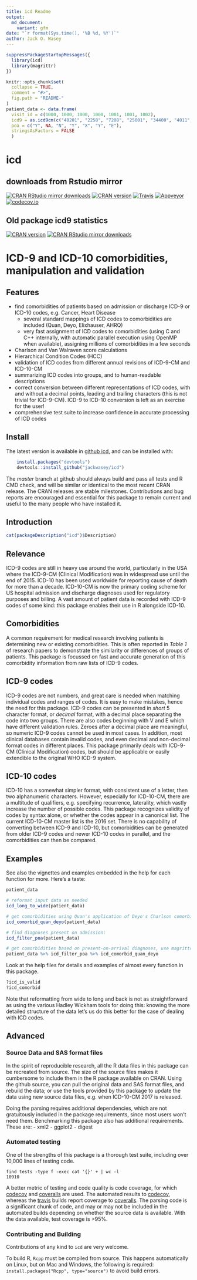 ```yaml
---
title: icd Readme
output:
  md_document:
    variant: gfm
date: "`r format(Sys.time(), '%B %d, %Y')`"
author: Jack O. Wasey 
---
```

<!--
Copyright (C) 2014 - 2018  Jack O. Wasey

This file is part of icd.

icd is free software: you can redistribute it and/or modify
it under the terms of the GNU General Public License as published by
the Free Software Foundation, either version 3 of the License, or
(at your option) any later version.

icd is distributed in the hope that it will be useful,
but WITHOUT ANY WARRANTY; without even the implied warranty of
MERCHANTABILITY or FITNESS FOR A PARTICULAR PURPOSE. See the
GNU General Public License for more details.

You should have received a copy of the GNU General Public License
along with icd. If not, see <http:#www.gnu.org/licenses/>.
-->

<!-- README.md is generated from README.Rmd. Please edit that file and render with 
rmarkdown::render("README.Rmd")
-->
```r

suppressPackageStartupMessages({
  library(icd)
  library(magrittr)
})

knitr::opts_chunk$set(
  collapse = TRUE,
  comment = "#>",
  fig.path = "README-"
)
patient_data <- data.frame(
  visit_id = c(1000, 1000, 1000, 1000, 1001, 1001, 1002),
  icd9 = as.icd9cm(c("40201", "2258", "7208", "25001", "34400", "4011", "4011")),
  poa = c("Y", NA, "N", "Y", "X", "Y", "E"),
  stringsAsFactors = FALSE
  )
```
# icd
## downloads from Rstudio mirror
[![CRAN RStudio mirror downloads](https://cranlogs.r-pkg.org/badges/icd)](https://cran.r-project.org/package=icd)
[![CRAN version](https://www.r-pkg.org/badges/version/icd)](https://cran.r-project.org/package=icd)
[![Travis](https://travis-ci.org/jackwasey/icd.svg?branch=master)](https://travis-ci.org/jackwasey/icd)
[![Appveyor](https://ci.appveyor.com/api/projects/status/github/jackwasey/icd)](https://ci.appveyor.com/project/jackwasey/icd)
[![codecov.io](https://codecov.io/github/jackwasey/icd/coverage.svg?branch=master)](https://codecov.io/github/jackwasey/icd?branch=master)

## Old package icd9 statistics
[![CRAN version](https://www.r-pkg.org/badges/version/icd9)](https://cran.r-project.org/package=icd9)
[![CRAN RStudio mirror downloads](https://cranlogs.r-pkg.org/badges/icd9)](https://cran.r-project.org/package=icd9)

# ICD-9 and ICD-10 comorbidities, manipulation and validation

## Features

 * find comorbidities of patients based on admission or discharge ICD-9 or ICD-10 codes, e.g. Cancer, Heart Disease
     + several standard mappings of ICD codes to comorbidities are included (Quan, Deyo, Elixhauser, AHRQ)
     + very fast assignment of ICD codes to comorbidities (using C and C++ internally, with automatic parallel execution using OpenMP when available), assigning millions of comorbidities in a few seconds
 * Charlson and Van Walraven score calculations
 * Hierarchical Condition Codes (HCC)
 * validation of ICD codes from different annual revisions of ICD-9-CM and ICD-10-CM
 * summarizing ICD codes into groups, and to human-readable descriptions
 * correct conversion between different representations of ICD codes, with and without a decimal points, leading and trailing characters (this is not trivial for ICD-9-CM). ICD-9 to ICD-10 conversion is left as an exercise for the user!
 * comprehensive test suite to increase confidence in accurate processing of ICD codes

## Install

The latest version is available in [github icd](https://github.com/jackwasey/icd), and can be installed with:
```r
    install.packages("devtools")
    devtools::install_github("jackwasey/icd")
```

The _master_ branch at github should always build and pass all tests and R CMD check, and will be similar or identical to the most recent CRAN release. The CRAN releases are stable milestones. Contributions and bug reports are encouraged and essential for this package to remain current and useful to the many people who have installed it.

## Introduction

```r
cat(packageDescription("icd")$Description)
```

## Relevance

ICD-9 codes are still in heavy use around the world, particularly in the USA where the ICD-9-CM (Clinical Modification) was in widespread use until the end of 2015. ICD-10 has been used worldwide for reporting cause of death for more than a decade. ICD-10-CM is now the primary coding scheme for US hospital admission and discharge diagnoses used for regulatory purposes and billing. A vast amount of patient data is recorded with ICD-9 codes of some kind: this package enables their use in R alongside ICD-10.

## Comorbidities

A common requirement for medical research involving patients is determining new or existing comorbidities. This is often reported in *Table 1* of research papers to demonstrate the similarity or differences of groups of patients. This package is focussed on fast and accurate generation of this comorbidity information from raw lists of ICD-9 codes.

## ICD-9 codes

ICD-9 codes are not numbers, and great care is needed when matching individual codes and ranges of codes. It is easy to make mistakes, hence the need for this package. ICD-9 codes can be presented in *short* 5 character format, or *decimal* format, with a decimal place separating the code into two groups. There are also codes beginning with V and E which have different validation rules. Zeroes after a decimal place are meaningful, so numeric ICD-9 codes cannot be used in most cases. In addition, most clinical databases contain invalid codes, and even decimal and non-decimal format codes in different places. This package primarily deals with ICD-9-CM (Clinical Modification) codes, but should be applicable or easily extendible to the original WHO ICD-9 system.

## ICD-10 codes

ICD-10 has a somewhat simpler format, with consistent use of a letter, then two alphanumeric characters. However, especially for ICD-10-CM, there are a multitude of qualifiers, e.g. specifying recurrence, laterality, which vastly increase the number of possible codes. This package recognizes validity of codes by syntax alone, or whether the codes appear in a canonical list. The current ICD-10-CM master list is the 2016 set. There is no capability of converting between ICD-9 and ICD-10, but comorbidities can be generated from older ICD-9 codes and newer ICD-10 codes in parallel, and the comorbidities can then be compared.

## Examples

See also the vignettes and examples embedded in the help for each function for more. Here's a taste: 

```r
patient_data

# reformat input data as needed
icd_long_to_wide(patient_data)

# get comorbidities using Quan's application of Deyo's Charlson comorbidity groups
icd_comorbid_quan_deyo(patient_data)

# find diagnoses present on admission:
icd_filter_poa(patient_data)

# get comorbidities based on present-on-arrival diagnoses, use magrittr to flow the data
patient_data %>% icd_filter_poa %>% icd_comorbid_quan_deyo
```

Look at the help files for details and examples of almost every function in this package.
```r
?icd_is_valid
?icd_comorbid
```

Note that reformatting from wide to long and back is not as straightforward as using the various Hadley Wickham tools for doing this: knowing the more detailed structure of the data let's us do this better for the case of dealing with ICD codes.

## Advanced

### Source Data and SAS format files

In the spirit of reproducible research, all the R data files in this package can be recreated from source. The size of the source files makes it cumbersome to include them in the R package available on CRAN. Using the github source, you can pull the original data and SAS format files, and rebuild the data; or use the tools provided by this package to update the data using new source data files, e.g. when ICD-10-CM 2017 is released.

Doing the parsing requires additional dependencies, which are not gratuitously included in the package requirements, since most users won't need them. Benchmarking this package also has additional requirements. These are:
 - xml2
 - ggplot2
 - digest

### Automated testing

One of the strengths of this package is a thorough test suite, including over 10,000 lines of testing code.
```
find tests -type f -exec cat '{}' + | wc -l
10910
```
A better metric of testing and code quality is code coverage, for which [codecov](https://codecov.io/github/jackwasey/icd) and [coveralls](https://coveralls.io/github/jackwasey/icd) are used. The automated results to [codecov](https://codecov.io/github/jackwasey/icd), whereas the [travis](https://travis-ci.org/jackwasey/icd) builds report coverage to [coveralls](https://coveralls.io/github/jackwasey/icd).
The parsing code is a significant chunk of code, and may or may not be included in the automated builds depending on whether the source data is available. With the data available, test coverage is >95%.

### Contributing and Building

Contributions of any kind to `icd` are very welcome.

To build R, `Rcpp` must be compiled from source. This happens automatically on Linux, but on Mac and Windows, the following is required:
`install.packages("Rcpp", type="source")`
to avoid build errors.

